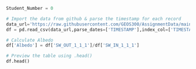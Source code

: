 

```python

Student_Number = 0

# Import the data from github & parse the timestamp for each record
data_url='https://raw.githubusercontent.com/GEOS300/AssignmentData/main/Climate_Summary_BB.csv'
df = pd.read_csv(data_url,parse_dates=['TIMESTAMP'],index_col=['TIMESTAMP'])

# Calculate Albedo
df['Albedo'] = df['SW_OUT_1_1_1']/df['SW_IN_1_1_1']

# Preview the table using .head()
df.head()

```
